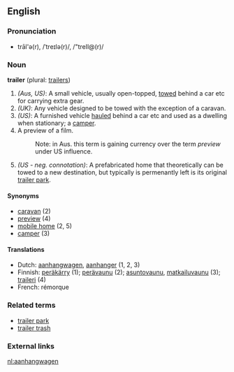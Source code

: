 {{wikipedia}}
==English==

===Pronunciation===
*trāl'ə(r), /ˈtreɪlə(r)/, /"treIl@(r)/

===Noun===
'''trailer''' (plural: [[trailers]])

#''(Aus, US)'': A small vehicle, usually open-topped, [[tow]]ed behind a car etc for carrying extra gear.<!-- is this also the British sense? -->
#''(UK)'': Any vehicle designed to be towed with the exception of a caravan.
#''(US)'': A furnished vehicle [[haul]]ed behind a car etc and used as a dwelling when stationary; a [[camper]].
# A preview of a film.
#:Note: in Aus. this term is gaining currency over the term ''preview'' under US influence.
#''(US - neg. connotation)'': A prefabricated home that theoretically can be towed to a new destination, but typically is permenantly left is its original [[trailer park]].

====Synonyms====
*[[caravan]] (2)
*[[preview]] (4)
*[[mobile home]] (2, 5)
*[[camper]] (3)

====Translations====
*Dutch: [[aanhangwagen]], [[aanhanger]] (1, 2, 3)
*Finnish: [[peräkärry]] (1); [[perävaunu]] (2); [[asuntovaunu]], [[matkailuvaunu]] (3); [[traileri]] (4)
*French: rémorque

===Related terms===
*[[trailer park]]
*[[trailer trash]]

===External links===
{{pedialite}}
[[nl:aanhangwagen]]